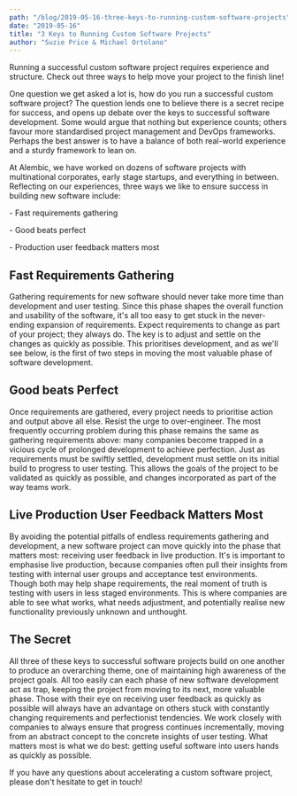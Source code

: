 ```yaml
---
path: "/blog/2019-05-16-three-keys-to-running-custom-software-projects"
date: "2019-05-16"
title: "3 Keys to Running Custom Software Projects"
author: "Suzie Price & Michael Ortolano"
---
```


Running a successful custom software project requires experience and structure. Check out three ways to help move your project to the finish line!

One question we get asked a lot is, how do you run a successful custom software project? The question lends one to believe there is a secret recipe for success, and opens up debate over the keys to successful software development. Some would argue that nothing but experience counts; others favour more standardised project management and DevOps frameworks. Perhaps the best answer is to have a balance of both real-world experience and a sturdy framework to lean on.

At Alembic, we have worked on dozens of software projects with multinational corporates, early stage startups, and everything in between. Reflecting on our experiences, three ways we like to ensure success in building new software include:

- Fast requirements gathering

- Good beats perfect

- Production user feedback matters most

## Fast Requirements Gathering

Gathering requirements for new software should never take more time than development and user testing. Since this phase shapes the overall function and usability of the software, it's all too easy to get stuck in the never-ending expansion of requirements. Expect requirements to change as part of your project; they always do. The key is to adjust and settle on the changes as quickly as possible. This prioritises development, and as we'll see below, is the first of two steps in moving the most valuable phase of software development.

## Good beats Perfect

Once requirements are gathered, every project needs to prioritise action and output above all else. Resist the urge to over-engineer. The most frequently occurring problem during this phase remains the same as gathering requirements above: many companies become trapped in a vicious cycle of prolonged development to achieve perfection. Just as requirements must be swiftly settled, development must settle on its initial build to progress to user testing. This allows the goals of the project to be validated as quickly as possible, and changes incorporated as part of the way teams work.

## Live Production User Feedback Matters Most

By avoiding the potential pitfalls of endless requirements gathering and development, a new software project can move quickly into the phase that matters most: receiving user feedback in live production. It's is important to emphasise live production, because companies often pull their insights from testing with internal user groups and acceptance test environments. Though both may help shape requirements, the real moment of truth is testing with users in less staged environments. This is where companies are able to see what works, what needs adjustment, and potentially realise new functionality previously unknown and unthought.

## The Secret

All three of these keys to successful software projects build on one another to produce an overarching theme, one of maintaining high awareness of the project goals. All too easily can each phase of new software development act as trap, keeping the project from moving to its next, more valuable phase. Those with their eye on receiving user feedback as quickly as possible will always have an advantage on others stuck with constantly changing requirements and perfectionist tendencies. We work closely with companies to always ensure that progress continues incrementally, moving from an abstract concept to the concrete insights of user testing. What matters most is what we do best: getting useful software into users hands as quickly as possible.

If you have any questions about accelerating a custom software project, please don't hesitate to get in touch!